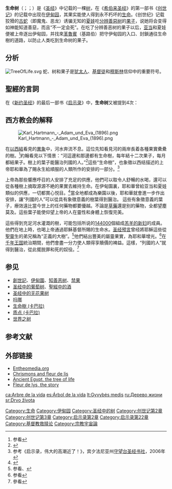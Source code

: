 {{Onesource|time=2009-03-27T11:02:43+00:00}}<!-- 本调用由 {{subst:Onesource/auto}} 自动产生。 -->

'''生命树'''（{{lang-he|'''עץ החיים'''|Etz haChayim}}；{{lang-el|'''ξύλον ζωής'''|xylon zoës}}；{{lang-en|'''Tree of Life'''}}）是《[[圣经|圣经]]》中记载的一棵[[树|树]]，在《[[希伯来圣经|希伯来圣经]]》的第一部书《[[创世记|创世记]]》的记载中出现在[[伊甸园|伊甸园]]，其果实能使人得到永不朽坏的[[生命|生命]]。《创世纪》记载狡猾的[[古蛇|古蛇]]（即魔鬼、恶龙）诱骗无知的[[夏娃|夏娃]]吃[[分辨善惡树|分辨善惡树]]的[[禁果|果子]]，说她将会变得如神能知道善惡，而且“不一定会死”。在吃了分辨善恶树的果子以后，[[亚当|亚当]]和夏娃便被上帝逐出伊甸园，并找來[[智天使|革魯賓]]（基路伯）把守伊甸园的入口、封鎖通往生命樹的道路，以防止人类吃到生命树的果子。

== 分析 ==
[[File:TreeOfLife.svg|right]]
蛇、树和果子是[[犹太人|犹太人]]、[[基督徒|基督徒]]和[[穆斯林|穆斯林]]信仰中的重要符号。

== 聖經的言詞 ==
{{Cquote|[[耶和华|耶和华]]神用地上的尘土造人，将生气吹在他鼻孔里，他就成了有[[灵魂|灵]]的活人，名叫[[亚当|亚当]]。耶和华神在东方的伊甸立了一个[[伊甸园|园子]]，把所造的人安置在那里。耶和华神使各样的树从地里长出来，可以悦人的眼目，其上的果子好作食物。园子当中又有'''生命树'''和[[知善恶树|分别善恶的树]]。有河从伊甸流出来，滋润那园子，从那里分为四道…………耶和华神将那人安置在[[伊甸园|伊甸园]]，使他修理看守。耶和华神吩咐他说，园中各样树上的果子，你可以随意吃。只是分别善恶树上的果子，你不可吃，因为你吃的日子必定死。|{{CUV|创世记|2|7-17}}}}

{{Cquote|耶和华神为[[亚当|亚当]]和[[夏娃|他妻子]]用皮子作衣服给他们穿。耶和华神说，那人已经与我们相似，能知道善恶。现在恐怕他伸手又摘'''生命树的果子'''吃，就[[永生|永远活着]]。耶和华神便打发他出伊甸园去，耕种他所自出之土。于是把他赶出去了。又在[[伊甸园|伊甸园]]的东边安设[[基路伯|基路伯]]和四面转动发火焰的剑，要把守'''生命树'''的道路。|{{CUV|创世记|3|21-24}}}}

在《[[新约圣经|新约圣经]]》的最后一部书《[[启示录|启示录]]》中，'''生命树'''又被提到4次：

{{Cquote|[[圣灵|圣灵]]向众教会所说的话，凡有耳的，就应当听。[[得胜|得胜]]的，我必将'''神乐园中生命树的果子'''赐给他吃。|{{CUV|启示录|2|7}}}}

{{Cquote|天使又指示我在[[新耶路撒冷|圣城]]内街道当中一道生命水的河，明亮如[[水晶|水晶]]，从神和[[耶稣|羔羊]]的宝座流出来。在河这边与那边有'''生命树，结十二样果子'''（样或作回），'''每月都结果子。树上的叶子乃为医治万民。'''|{{CUV|启示录|22|1-2节}}}}

{{Cquote|我是阿拉法，我是俄梅戛，我是首先的，我是末后的，我是初，我是终。那些洗净自己衣服的有福了，可得权柄能到'''生命树'''那里，也能从门进[[新耶路撒冷|城]]。城外有那些犬类，行邪术的，淫乱的，[[杀人|杀人]]的，[[偶像崇拜|拜偶像]]的，并一切喜好说谎言编造虚谎的。我[[耶稣|耶稣]]差遣我的使者为众教会将这些事向你们证明。我是[[大卫|大卫]]的根，又是他的后裔。我是明亮的晨星。[[圣灵|圣灵]]和[[基督的新妇|新妇]]都说来。听见的人也该说来。口渴的人也当来。愿意的都可以白白取[[生命|生命]]的水喝。我向一切听见这书上[[预言|预言]]的作见证，若有人在这预言上加添什么，神必将写在这书上的灾祸加在他身上。这书上的预言，若有人删去什么，神必从这书上所写的'''生命树'''，和[[新耶路撒冷|圣城]]，删去他的分。|{{CUV|启示录|22|13-19}}}}

== 西方教会的解释 ==
[[File:Karl_Hartmann_-_Adam_und_Eva_(1896).png|thumb]]
<!-- == Additional ==
《[[摩门经|摩门经]]》中，生命树出现在[[李海_(摩门经)|关于李海的记载]]中<ref>参看[[摩门经|摩门经]]，尼腓一书 8:10</ref>。象征上帝的爱。<ref>参看[[摩门经|摩门经]]，尼腓一书 11:21</ref>，有时也理解为[[salvation|salvation]] and post-mortal existence. -->

在[[以西結|以西結]]看見的[[異象|異象]]中，河水奔流不息。這位先知看見河的兩岸長着各種果實纍纍的樹。<ref>参看{{Bible|以西结书|47|12}}</ref>約翰看見以下情景：“河這邊和那邊都有生命樹，每年結十二次果子，每月都結果子。樹上的葉子能醫治列國的人。”<ref>{{Bible|启示录|22|2}}</ref>這些“生命樹”，也象徵以西结描述的上帝耶和華為了賜永生給順服的人類所作的安排的一部分。<ref>参考《启示录，伟大的高潮近了！》，宾夕法尼亚州[[守望台圣经书社|守望台圣经书社]]，2006年</ref>

上帝為那些響應呼召的人安排了充足的供應，他們可以取令人舒暢的水喝，還可以從各種樹上摘取源源不絶的果實去維持生命。在伊甸園裏，耶和華曾給亚当和夏娃類似的供應，一切都賞心悦目。<ref>{{Bible|创世记|2|9}}</ref>當全地都成為樂園以後，耶和華就會進一步作出安排，讓“列國的人”可以從具有象徵意義的樹葉得到醫治。 這些有象徵意義的葉子，療效遠比當今世上的任何藥物都要優越。不論是[[草藥|草藥]]還是别的藥物，全都望塵莫及。這些葉子能使仰望上帝的人在靈性和身體上恢復完美。

這些得到充足河水灌溉的樹，可能包括{{Bible|启示录}}所说的[[144000|144000]]個組成[[基督的新妇|羔羊的新妇]]的成員。他們在地上時，也喝上帝通過耶穌基督所賜的生命水。[[圣经预言|圣经预言]]曾经將耶穌這些從[[聖靈|聖靈]]生的弟兄稱為“正義的大樹”。<ref>参看{{Bible|以赛亚书|61|1-3}}、{{Bible|启示录|21|6}}</ref>他們結出豐美的屬靈果實，為耶和華增光。<ref>参看{{Bible|马太福音|21|43}}</ref>在[[千年王国|千年王国]]統治期間，他們會盡一分力使人類得享贖價的裨益。這樣，“列國的人”就得到醫治，從此擺脱罪和死的奴役。<ref>參看{{Bible|约翰一书|1|7}}</ref>

== 参见 ==
*[[創世記|創世記]]、[[伊甸園|伊甸園]]、[[知善恶树|知善恶树]]、[[禁果|禁果]]
*[[圣经中的葡萄树|圣经中的葡萄树]]、[[聖經中的酒|聖經中的酒]]
*[[圣经中的无花果树|圣经中的无花果树]]
*[[吗哪|吗哪]]
*[[生命樹_(卡巴拉)|生命樹 (卡巴拉)]]
*[[质点_(卡巴拉)|质点 (卡巴拉)]]
*[[世界之树|世界之树]]
<!-- *[[Sidrat_al-Muntaha|Sidrat al-Muntaha]]
*[[Trees_in_mythology|Trees in mythology]]
*''[[The_Fountain_(film)|The Fountain]]''
*[[Tree_of_Jesse|Tree of Jesse]]
*[[Yggdrasil|Yggdrasil]] -->

== 参考文献 ==
{{Reflist|30em}}

== 外部链接 ==
* [http://www.entheomedia.org/datura_gallery.htm Entheomedia.org] {{Wayback|url=http://www.entheomedia.org/datura_gallery.htm |date=20181001121259 }}
* [https://web.archive.org/web/20130911073437/http://www.cresourcei.org/symbols/chrismon.html Chrismons and fleur de lis]
* [http://ancientegypt.hypermart.net/treeoflife/ Ancient Egypt, the tree of life] {{Wayback|url=http://ancientegypt.hypermart.net/treeoflife/ |date=20160220053441 }}
* [https://web.archive.org/web/20160308012019/http://fleurdelys.dorleans.name/ Fleur de lys, the story]
<!-- ===Jewish and Non-Jewish views===
*[http://www.digital-brilliance.com/kab/nok/q1.txt Colin Low's Notes on Kabbalah - The Tree of Life]
*[http://www.byzant.com/kabbalah/ Basic Hermetic Qabalah] (byzant.com)
*[http://www.donmeh-west.com/index.shtml Donmeh West]
*[http://www.kheper.net/topics/Kabbalah/Kabbalah.htm Kheper's Kabbalah Page]
*[http://www.workofthechariot.com/TextFiles/Translations-SY-Ezra.html Work of the Chariot]
*[http://www.geocities.com/Athens/8526/quabbala.htm Geocities Page]
*[http://kmr.nada.kth.se/gok/firstproto/Fenomen_och_Begrepp/Random/Random-esoteric/Divination%20Systems/Tarot/Sephirothic_Tree.jpg A jpeg of the Sefiroth]
*[http://www.fotthewuk.co.uk/newperspective/NewPerspective.html The Isometric Sephiroth: The Forgotten Correspondences]
*[http://www.psyche.com/psyche/tree/tree.html Etz Hhaim:  The Tree of Life: The Original Tree of the Sepher Yetsira]
*[http://diegovelazquez.about.vg Velázquez - La Kabala y Las Meninas] -->

[[Category:生命|Category:生命]]
[[Category:伊甸园|Category:伊甸园]]
[[Category:圣经中的树|Category:圣经中的树]]
[[Category:创世记第2章|Category:创世记第2章]]
[[Category:创世记第3章|Category:创世记第3章]]
[[Category:启示录第2章|Category:启示录第2章]]
[[Category:启示录第22章|Category:启示录第22章]]
[[Category:基督教救赎论|Category:基督教救赎论]]
[[Category:宗教宇宙論|Category:宗教宇宙論]]

[[ca:Arbre_de_la_vida|ca:Arbre de la vida]]
[[es:Árbol_de_la_vida|es:Árbol de la vida]]
[[lt:Gyvybės_medis|lt:Gyvybės medis]]
[[ru:Дерево_жизни|ru:Дерево жизни]]
[[sr:Drvo_života|sr:Drvo života]]